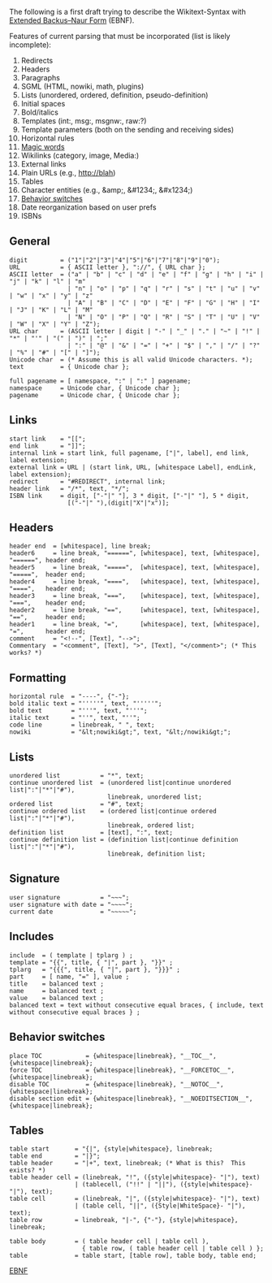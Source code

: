The following is a first draft trying to describe the Wikitext-Syntax with [[w:Extended Backus–Naur Form|Extended Backus–Naur Form]] (EBNF).

Features of current parsing that must be incorporated (list is likely incomplete):

#Redirects
#Headers
#Paragraphs
#SGML (HTML, nowiki, math, plugins)
#Lists (unordered, ordered, definition, pseudo-definition)
#Initial spaces
#Bold/italics
#Templates (int:, msg:, msgnw:, raw:?)
#Template parameters (both on the sending and receiving sides)
#Horizontal rules
#[[Help:Magic words|Magic words]]
#Wikilinks (category, image, Media:)
#External links
#Plain URLs (e.g., http://blah)
#Tables
#Character entities (e.g., &amp;amp;, &amp;#1234;, &amp;#x1234;)
#[[Help:Magic_words#Behavior_switches|Behavior switches]]
#Date reorganization based on user prefs
#ISBNs

==General==
<pre>
digit         = ("1"|"2"|"3"|"4"|"5"|"6"|"7"|"8"|"9"|"0");
URL           = { ASCII letter }, "://", { URL char };
ASCII letter  = ("a" | "b" | "c" | "d" | "e" | "f" | "g" | "h" | "i" | "j" | "k" | "l" | "m"
                | "n" | "o" | "p" | "q" | "r" | "s" | "t" | "u" | "v" | "w" | "x" | "y" | "z"
                | "A" | "B" | "C" | "D" | "E" | "F" | "G" | "H" | "I" | "J" | "K" | "L" | "M"
                | "N" | "O" | "P" | "Q" | "R" | "S" | "T" | "U" | "V" | "W" | "X" | "Y" | "Z");
URL char      = (ASCII letter | digit | "-" | "_" | "." | "~" | "!" | "*" | "'" | "(" | ")" | ";"
                | ":" | "@" | "&" | "=" | "+" | "$" | "," | "/" | "?" | "%" | "#" | "[" | "]");
Unicode char  = (* Assume this is all valid Unicode characters. *);
text          = { Unicode char };

full pagename = [ namespace, ":" | ":" ] pagename;
namespace     = Unicode char, { Unicode char };
pagename      = Unicode char, { Unicode char };
</pre>

== Links ==
<pre>
start link    = "[[";
end link      = "]]";
internal link = start link, full pagename, ["|", label], end link, label extension;
external link = URL | (start link, URL, [whitespace Label], endLink, label extension);
redirect      = "#REDIRECT", internal link;
header link   = "/*", text, "*/";
ISBN link     = digit, ["-"|" "], 3 * digit, ["-"|" "], 5 * digit,
                [("-"|" "),(digit|"X"|"x")];
</pre>

== Headers ==
<pre>
header end  = [whitespace], line break;
header6     = line break, "======", [whitespace], text, [whitespace], "======", header end;
header5     = line break, "=====",  [whitespace], text, [whitespace], "=====",  header end;
header4     = line break, "====",   [whitespace], text, [whitespace], "====",   header end;
header3     = line break, "===",    [whitespace], text, [whitespace], "===",    header end;
header2     = line break, "==",     [whitespace], text, [whitespace], "==",     header end;
header1     = line break, "=",      [whitespace], text, [whitespace], "=",      header end;
comment     = "<!--", [Text], "-->";
Commentary  = "<comment", [Text], ">", [Text], "</comment>"; (* This works? *)
</pre>

== Formatting ==
<pre>
horizontal rule  = "----", {"-"};
bold italic text = "'''''", text, "'''''";
bold text        = "'''", text, "'''"; 
italic text      = "''", text, "''";
code line        = linebreak, " ", text;
nowiki           = "&lt;nowiki&gt;", text, "&lt;/nowiki&gt;";
</pre>

== Lists ==
<pre>
unordered list           = "*", text;
continue unordered list  = (unordered list|continue unordered list|":"|"*"|"#"),
                           linebreak, unordered list;
ordered list             = "#", text;
continue ordered list    = (ordered list|continue ordered list|":"|"*"|"#"),
                           linebreak, ordered list;
definition list          = [text], ":", text;
continue definition list = (definition list|continue definition list|":"|"*"|"#"),
                           linebreak, definition list;
</pre>

== Signature ==
<pre>
user signature           = "~~~";
user signature with date = "~~~~";
current date             = "~~~~~";
</pre>

== Includes ==
<pre>
include  = ( template | tplarg ) ;
template = "{{", title, { "|", part }, "}}" ;
tplarg   = "{{{", title, { "|", part }, "}}}" ;
part     = [ name, "=" ], value ;    
title    = balanced text ;
name     = balanced text ;
value    = balanced text ;
balanced text = text without consecutive equal braces, { include, text without consecutive equal braces } ;
</pre>

==Behavior switches==
<pre>
place TOC            = {whitespace|linebreak}, "__TOC__",           {whitespace|linebreak};
force TOC            = {whitespace|linebreak}, "__FORCETOC__",      {whitespace|linebreak};
disable TOC          = {whitespace|linebreak}, "__NOTOC__",         {whitespace|linebreak};
disable section edit = {whitespace|linebreak}, "__NOEDITSECTION__", {whitespace|linebreak};
</pre>

==Tables==
<pre>
table start       = "{|", {style|whitespace}, linebreak;
table end         = "|}";
table header      = "|+", text, linebreak; (* What is this?  This exists? *)
table header cell = (linebreak, "!", ({style|whitespace}- "|"), text)
                  | (tablecell, ("!!" | "||"), ({style|whitespace}- "|"), text);
table cell        = (linebreak, "|", ({style|whitespace}- "|"), text)
                  | (table cell, "||", ({Style|WhiteSpace}- "|"), text);
table row         = linebreak, "|-", {"-"}, {style|whitespace}, linebreak;

table body        = ( table header cell | table cell ),
                    { table row, ( table header cell | table cell ) };
table             = table start, [table row], table body, table end;
</pre>

[[Category:Parser|EBNF]]